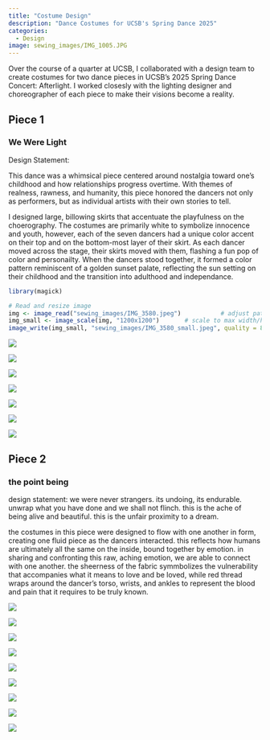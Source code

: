 ```yaml
---
title: "Costume Design"
description: "Dance Costumes for UCSB's Spring Dance 2025"
categories:
  - Design
image: sewing_images/IMG_1005.JPG
---
```


Over the course of a quarter at UCSB, I collaborated with a design team to create costumes for two dance pieces in UCSB's 2025 Spring Dance Concert: Afterlight. I worked closesly with the lighting designer and choreographer of each piece to make their visions become a reality.

## Piece 1

### We Were Light

Design Statement:

This dance was a whimsical piece centered around nostalgia toward one's childhood and how relationships progress overtime. With themes of realness, rawness, and humanity, this piece honored the dancers not only as performers, but as individual artists with their own stories to tell.

I designed large, billowing skirts that accentuate the playfulness on the choerography. The costumes are primarily white to symbolize innocence and youth, however, each of the seven dancers had a unique color accent on their top and on the bottom-most layer of their skirt. As each dancer moved across the stage, their skirts moved with them, flashing a fun pop of color and personailty. When the dancers stood together, it formed a color pattern reminiscent of a golden sunset palate, reflecting the sun setting on their childhood and the transition into adulthood and independance.

```r
library(magick)

# Read and resize image
img <- image_read("sewing_images/IMG_3580.jpeg")           # adjust path as needed
img_small <- image_scale(img, "1200x1200")       # scale to max width/height 1200px
image_write(img_small, "sewing_images/IMG_3580_small.jpeg", quality = 85) # save smaller version

```

::: {layout="[[1], [1, 1, 1], [1, 1, 1]]"}

![](sewing_images/IMG_3580_small.jpeg){.lightbox group="first"
description="Final rendering of costume design for We Were Light"}

![](sewing_images/spring-135.JPG){.lightbox group="first"}

![](sewing_images/spring-124.jpg){.lightbox group="first"}

![](sewing_images/spring-67.jpg){.lightbox group="first"}

![](sewing_images/spring-60.jpg){.lightbox group="first"}

![](sewing_images/spring-129.JPG){.lightbox group=first"}

![](sewing_images/spring-75.JPG){.lightbox group="first"}
:::

## Piece 2

### the point being

design statement: we were never strangers. its undoing, its endurable. unwrap what you have done and we shall not flinch. this is the ache of being alive and beautiful. this is the unfair proximity to a dream.

the costumes in this piece were designed to flow with one another in form, creating one fluid piece as the dancers interacted. this reflects how humans are ultimately all the same on the inside, bound together by emotion. in sharing and confronting this raw, aching emotion, we are able to connect with one another. the sheerness of the fabric symmbolizes the vulnerability that accompanies what it means to love and be loved, while red thread wraps around the dancer's torso, wrists, and ankles to represent the blood and pain that it requires to be truly known.

::: {layout="[[1], [1,1], [1,1,1], [1, 1, 1]]"}

![](sewing_images/img_3591.jpeg){.lightbox group="tpb"
description="Final rendering of costume design for The Point Being"}

![](sewing_images/IMG_3733.jpeg){.lightbox group="tpb"
description="Draping process for the point being costumes"}

![](sewing_images/IMG_3760.jpeg){.lightbox group="tpb"
description="Draping process for the point being costumes"}

![](sewing_images/spring-252.jpg){.lightbox group=tpb"}

![](sewing_images/spring-293.jpg){.lightbox group="tpb"}

![](sewing_images/spring-260.jpg){.lightbox group="tpb"}

![](sewing_images/spring-233.jpg){.lightbox group="tpb"}

![](sewing_images/spring-244.jpg){.lightbox group="tpb"}

![](sewing_images/spring-243.jpg){.lightbox group="tpb"}
:::
